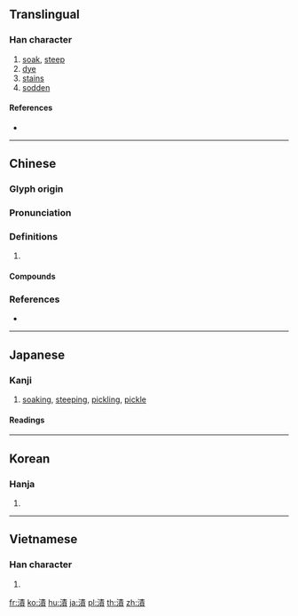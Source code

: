 {{character info/new}}
{{also|渍}}
==Translingual==

===Han character===
{{Han char|rn=85|rad=水|as=11|sn=14|four=35186|canj=EQMC|ids=⿰氵責}}

# [[soak]], [[steep]]
# [[dye]]
# [[stains]]
# [[sodden]]

====References====
* {{Han ref|kx=0647.010|dkj=18167|dj=1057.010|hdz=31712.070|uh=6F2C|ud=28460|bh=BA7B|bd=47739}}

----

==Chinese==
{{zh-forms|s=渍}}

===Glyph origin===
{{Han etym}}

===Pronunciation===
{{zh-pron
|m=zì
|c=zi3,zi6,zik1
|mc=y
|oc=y
|cat=
}}

===Definitions===
{{zh-hanzi}}

# {{rfdef|zh}}

====Compounds====
{{zh-der|水漬|汗漬|油漬|油漬罐頭|浸漬|炙雞漬酒|血漬|醃漬|醋漬物|鹽漬食物}}

===References===
* {{R:yue:Hanzi}}

----

==Japanese==

===Kanji===
{{ja-kanji|grade=c|rs=水11}}

# [[soak]]ing, [[steep#Verb|steep]]ing, [[pickling]], [[pickle]]

====Readings====
{{ja-readings
|on=[[し]] (shi)
|kun=[[あわたす|あわた.す]] (awata.su), [[つく|つ.く]] (tsu.ku), [[つかる|つ.かる]] (tsu.karu), [[つける|つ.ける]] (tsu.keru), [[つけ|つ.け]] (tsu.ke), [[つけ]] (tsuke), [[なずく|なず.く]] (nazu.ku), [[ひつ|ひ.つ]] (hi.tsu), [[ひず|ひ.ず]] (hi.zu), [[ひずつ|ひず.つ]] (hizu.tsu), [[ひたる|ひた.る]] (hita.ru), [[ひたす|ひた.す]] (hita.su)
}}

{{attention|ja|key=つけ|comment=Needs POSes, etyms, pronunciations, etc.}}

----

==Korean==

===Hanja===
{{ko-hanja|hangeul=지|eumhun=|rv=ji|mr=chi|y=ci}}

# {{defn|lang=ko|sort=水11}}

----

==Vietnamese==

===Han character===
{{vi-hantu|[[tí]], [[tứ]]|rs=水11}}

# {{defn|lang=vi|sort=水11}}

[[fr:漬]]
[[ko:漬]]
[[hu:漬]]
[[ja:漬]]
[[pl:漬]]
[[th:漬]]
[[zh:漬]]